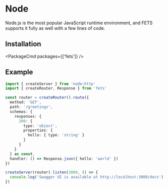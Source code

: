 # Node

Node.js is the most popular JavaScript runtime environment, and FETS supports it fully as well with
a few lines of code.

## Installation

<PackageCmd packages={['fets']} />

## Example

```ts
import { createServer } from 'node:http'
import { createRouter, Response } from 'fets'

const router = createRouter().route({
  method: 'GET',
  path: '/greetings',
  schemas: {
    responses: {
      200: {
        type: 'object',
        properties: {
          hello: { type: 'string' }
        }
      }
    }
  } as const,
  handler: () => Response.json({ hello: 'world' })
})

createServer(router).listen(3000, () => {
  console.log('Swagger UI is available at http://localhost:3000/docs')
})
```
